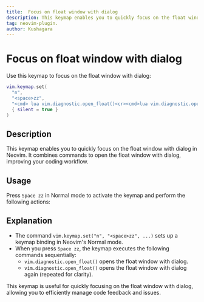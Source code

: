 ```yaml
---
title:  Focus on float window with dialog
description: This keymap enables you to quickly focus on the float window with dialog in Neovim. It combines commands to open the float window with dialog, improving your coding workflow.
tag: neovim-plugin.
author: Kushagara
---
```


# Focus on float window with dialog

Use this keymap to focus on the float window with dialog:

```lua
vim.keymap.set(
  "n",
  "<space>zz",
  "<cmd> lua vim.diagnostic.open_float()<cr><cmd>lua vim.diagnostic.open_float()<cr>",
  { silent = true }
)
```
## Description

This keymap enables you to quickly focus on the float window with dialog in Neovim. It combines commands to open the float window with dialog, improving your coding workflow.

## Usage

Press `Space zz` in Normal mode to activate the keymap and perform the following actions:
## Explanation

- The command `vim.keymap.set("n", "<space>zz", ...)` sets up a keymap binding in Neovim's Normal mode.
- When you press `Space zz`, the keymap executes the following commands sequentially:
  - `vim.diagnostic.open_float()` opens the float window with dialog.
  - `vim.diagnostic.open_float()` opens the float window with dialog again (repeated for clarity).

This keymap is useful for quickly focusing on the float window with dialog, allowing you to efficiently manage code feedback and issues.
